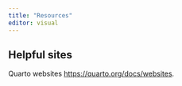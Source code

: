 ---
title: "Resources"
editor: visual
---

## Helpful sites
Quarto websites <https://quarto.org/docs/websites>.
